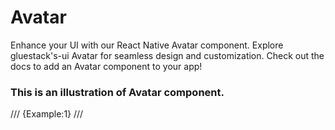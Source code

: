 # Avatar

Enhance your UI with our React Native Avatar component. Explore gluestack's-ui Avatar for seamless design and customization. Check out the docs to add an Avatar component to your app!


### This is an illustration of Avatar component.
/// {Example:1} ///